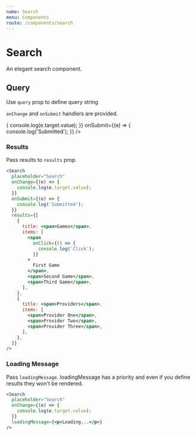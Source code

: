 ```yaml
---
name: Search
menu: Components
route: /components/search
---
```


# Search

An elegant search component.

## Query

Use `query` prop to define query string

`onChange` and `onSubmit` handlers are provided.

<Search
  placeholder="Search"
  onChange={(e) => {
    console.log(e.target.value);
  }}
  onSubmit={(e) => {
    console.log('Submitted');
  }}
/>

### Results

Pass results to `results` prop.

```jsx react-live
<Search
  placeholder="Search"
  onChange={(e) => {
    console.log(e.target.value);
  }}
  onSubmit={(e) => {
    console.log('Submitted');
  }}
  results={[
    {
      title: <span>Games</span>,
      items: [
        <span
          onClick={() => {
            console.log('Click');
          }}
        >
          First Game
        </span>,
        <span>Second Game</span>,
        <span>Third Game</span>,
      ],
    },
    {
      title: <span>Providers</span>,
      items: [
        <span>Provider One</span>,
        <span>Provider Two</span>,
        <span>Provider Three</span>,
      ],
    },
  ]}
/>
```

### Loading Message

Pass `loadingMessage`.
loadingMessage has a priority and even if you define results
they won't be rendered.

```jsx react-live
<Search
  placeholder="Search"
  onChange={(e) => {
    console.log(e.target.value);
  }}
  loadingMessage={<p>Loading...</p>}
/>
```
